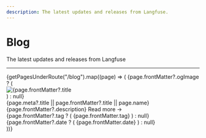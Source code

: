 ```yaml
---
description: The latest updates and releases from Langfuse.
---
```



<div className="container">

<div className="text-center mt-10">

<h1 className="text-6xl font-bold mb-5">Blog</h1>

<span>The latest updates and releases from Langfuse</span>

</div>

---

<div className="grid grid-cols-1 md:grid-cols-2 lg:grid-cols-3 gap-7">
  {getPagesUnderRoute("/blog").map((page) => (
    <Link key={page.route} href={page.route} className="block mb-8 group">
      {page.frontMatter?.ogImage ? (
        <div className="relative w-full aspect-video">
          <Image
            src={page.frontMatter.ogImage}
            className="mt-4 rounded-md object-cover"
            alt={page.frontMatter?.title ?? "Blog post image"}
            fill={true}
          />
        </div>
      ) : null}
      <div className="block font-semibold mt-8 text-2xl opacity-90 group-hover:opacity-100">
        {page.meta?.title || page.frontMatter?.title || page.name}
      </div>
      <div className="opacity-80 mt-2 group-hover:opacity-100">
        {page.frontMatter?.description} <span>Read more →</span>
      </div>
      <div className="mt-2">
        {page.frontMatter?.tag ? (
          <span className="opacity-80 text-xs py-1 px-2 ring-1 ring-gray-300 rounded-sm mr-2 group-hover:opacity-100">
            {page.frontMatter.tag}
          </span>
        ) : null}
        {page.frontMatter?.date ? (
          <span className="opacity-60 text-sm group-hover:opacity-100">
            {page.frontMatter.date}
          </span>
        ) : null}
      </div>
    </Link>
  ))}
</div>

</div>
